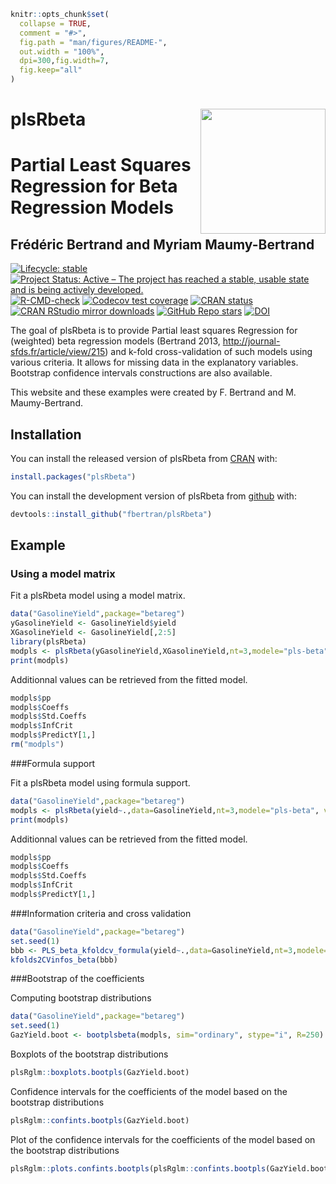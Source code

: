 <!-- README.md is generated from README.Rmd. Please edit that file -->

```r
knitr::opts_chunk$set(
  collapse = TRUE,
  comment = "#>",
  fig.path = "man/figures/README-",
  out.width = "100%",
  dpi=300,fig.width=7,
  fig.keep="all"
)
```

# plsRbeta <img src="man/figures/logo.png" align="right" width="200"/>

# Partial Least Squares Regression for Beta Regression Models
## Frédéric Bertrand and Myriam Maumy-Bertrand

<!-- badges: start -->
[![Lifecycle: stable](https://img.shields.io/badge/lifecycle-stable-green.svg)](https://lifecycle.r-lib.org/articles/stages.html)
[![Project Status: Active – The project has reached a stable, usable state and is being actively developed.](https://www.repostatus.org/badges/latest/active.svg)](https://www.repostatus.org/#active)
[![R-CMD-check](https://github.com/fbertran/plsRbeta/workflows/R-CMD-check/badge.svg)](https://github.com/fbertran/plsRbeta/actions)
[![Codecov test coverage](https://codecov.io/gh/fbertran/plsRbeta/branch/master/graph/badge.svg)](https://codecov.io/gh/fbertran/plsRbeta?branch=master)
[![CRAN status](https://www.r-pkg.org/badges/version/plsRbeta)](https://cran.r-project.org/package=plsRbeta)
[![CRAN RStudio mirror downloads](https://cranlogs.r-pkg.org/badges/plsRbeta)](https://cran.r-project.org/package=plsRbeta)
[![GitHub Repo stars](https://img.shields.io/github/stars/fbertran/plsRbeta?style=social)](https://github.com/fbertran/plsRbeta)
[![DOI](https://zenodo.org/badge/18454088.svg)](https://zenodo.org/badge/latestdoi/18454088)
<!-- badges: end -->

The goal of plsRbeta is to provide Partial least squares Regression for (weighted) beta regression models (Bertrand 2013,  <http://journal-sfds.fr/article/view/215>) and k-fold cross-validation of such models using various criteria. It allows for missing data in the explanatory variables. Bootstrap confidence intervals constructions are also available.

This website and these examples were created by F. Bertrand and M. Maumy-Bertrand.

## Installation

You can install the released version of plsRbeta from [CRAN](https://CRAN.R-project.org) with:

```r
install.packages("plsRbeta")
```

You can install the development version of plsRbeta from [github](https://github.com) with:

```r
devtools::install_github("fbertran/plsRbeta")
```

## Example

### Using a model matrix
Fit a plsRbeta model using a model matrix.

```r
data("GasolineYield",package="betareg")
yGasolineYield <- GasolineYield$yield
XGasolineYield <- GasolineYield[,2:5]
library(plsRbeta)
modpls <- plsRbeta(yGasolineYield,XGasolineYield,nt=3,modele="pls-beta")
print(modpls)
```

Additionnal values can be retrieved from the fitted model.
```r
modpls$pp
modpls$Coeffs
modpls$Std.Coeffs
modpls$InfCrit
modpls$PredictY[1,]
rm("modpls")
```

###Formula support

Fit a plsRbeta model using formula support.
```r
data("GasolineYield",package="betareg")
modpls <- plsRbeta(yield~.,data=GasolineYield,nt=3,modele="pls-beta", verbose=FALSE)
print(modpls)
```

Additionnal values can be retrieved from the fitted model.
```r
modpls$pp
modpls$Coeffs
modpls$Std.Coeffs
modpls$InfCrit
modpls$PredictY[1,]
```

###Information criteria and cross validation

```r
data("GasolineYield",package="betareg")
set.seed(1)
bbb <- PLS_beta_kfoldcv_formula(yield~.,data=GasolineYield,nt=3,modele="pls-beta",verbose=FALSE)
kfolds2CVinfos_beta(bbb)
```

###Bootstrap of the coefficients

Computing bootstrap distributions
```r
data("GasolineYield",package="betareg")
set.seed(1)
GazYield.boot <- bootplsbeta(modpls, sim="ordinary", stype="i", R=250)
```

Boxplots of the bootstrap distributions
```r
plsRglm::boxplots.bootpls(GazYield.boot)
```

Confidence intervals for the coefficients of the model based on the bootstrap distributions
```r
plsRglm::confints.bootpls(GazYield.boot)
```

Plot of the confidence intervals for the coefficients of the model based on the bootstrap distributions
```r
plsRglm::plots.confints.bootpls(plsRglm::confints.bootpls(GazYield.boot))
```

